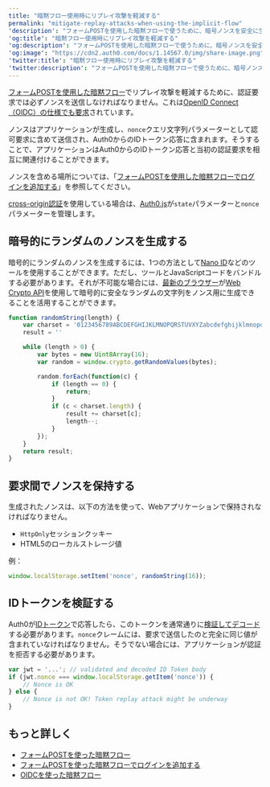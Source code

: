 ---
title: "暗黙フロー使用時にリプレイ攻撃を軽減する"
permalink: "mitigate-replay-attacks-when-using-the-implicit-flow"
'description': "フォームPOSTを使用した暗黙フローで使うために、暗号ノンスを安全に生成して検証する方法について説明します。"
'og:title': "暗黙フロー使用時にリプレイ攻撃を軽減する"
'og:description': "フォームPOSTを使用した暗黙フローで使うために、暗号ノンスを安全に生成して検証する方法について説明します。"
'og:image': "https://cdn2.auth0.com/docs/1.14567.0/img/share-image.png"
'twitter:title': "暗黙フロー使用時にリプレイ攻撃を軽減する"
'twitter:description': "フォームPOSTを使用した暗黙フローで使うために、暗号ノンスを安全に生成して検証する方法について説明します。"
---

[フォームPOSTを使用した暗黙フロー](/docs/ja-jp/get-started/authentication-and-authorization-flow/implicit-flow-with-form-post)でリプレイ攻撃を軽減するために、認証要求では必ずノンスを送信しなければなりません。これは[OpenID Connect（OIDC）の仕様でも要求](https://openid.net/specs/openid-connect-core-1_0.html#ImplicitAuthRequest)されています。

ノンスはアプリケーションが生成し、`nonce`クエリ文字列パラメーターとして認可要求に含めて送信され、Auth0からのIDトークン応答に含まれます。そうすることで、アプリケーションはAuth0からのIDトークン応答と当初の認証要求を相互に関連付けることができます。

ノンスを含める場所については、「[フォームPOSTを使用した暗黙フローでログインを追加する](/docs/ja-jp/get-started/authentication-and-authorization-flow/implicit-flow-with-form-post/add-login-using-the-implicit-flow-with-form-post)」を参照してください。

<Callout icon="file-lines" color="#0EA5E9" iconType="regular">

[cross-origin認証](/docs/ja-jp/authenticate/login/cross-origin-authentication)を使用している場合は、[Auth0.js](/docs/ja-jp/libraries/auth0js)が`state`パラメーターと`nonce`パラメーターを管理します。

</Callout>

## 暗号的にランダムのノンスを生成する

暗号的にランダムのノンスを生成するには、1つの方法として[Nano ID](https://github.com/ai/nanoid)などのツールを使用することができます。ただし、ツールとJavaScriptコードをバンドルする必要があります。それが不可能な場合には、[最新のブラウザー](http://caniuse.com/#feat=cryptography)が[Web Crypto API](https://www.w3.org/TR/WebCryptoAPI/)を使用して暗号的に安全なランダムの文字列をノンス用に生成できることを活用することができます。

```javascript lines
function randomString(length) {
    var charset = '0123456789ABCDEFGHIJKLMNOPQRSTUVXYZabcdefghijklmnopqrstuvwxyz+/'
    result = ''

    while (length > 0) {
        var bytes = new Uint8Array(16);
        var random = window.crypto.getRandomValues(bytes);

        random.forEach(function(c) {
            if (length == 0) {
                return;
            }
            if (c < charset.length) {
                result += charset[c];
                length--;
            }
        });
    }
    return result;
}
```

## 要求間でノンスを保持する

生成されたノンスは、以下の方法を使って、Webアプリケーションで保持されなければなりません。

* `HttpOnly`セッションクッキー
* HTML5のローカルストレージ値

例：

```javascript lines
window.localStorage.setItem('nonce', randomString(16));
```

## IDトークンを検証する

Auth0が[IDトークン](/docs/ja-jp/secure/tokens/id-tokens)で応答したら、このトークンを通常通りに[検証してデコード](/docs/ja-jp/secure/tokens/id-tokens/validate-id-tokens)する必要があります。`nonce`クレームには、要求で送信したのと完全に同じ値が含まれていなければなりません。そうでない場合には、アプリケーションが認証を拒否する必要があります。

```javascript lines
var jwt = '...'; // validated and decoded ID Token body
if (jwt.nonce === window.localStorage.getItem('nonce')) {
    // Nonce is OK
} else {
    // Nonce is not OK! Token replay attack might be underway
}
```

## もっと詳しく

* [フォームPOSTを使った暗黙フロー](/docs/ja-jp/get-started/authentication-and-authorization-flow/implicit-flow-with-form-post)
* [フォームPOSTを使った暗黙フローでログインを追加する](/docs/ja-jp/get-started/authentication-and-authorization-flow/implicit-flow-with-form-post/add-login-using-the-implicit-flow-with-form-post)
* [OIDCを使った暗黙フロー](/docs/ja-jp/authenticate/login/oidc-conformant-authentication/oidc-adoption-implicit-flow)
